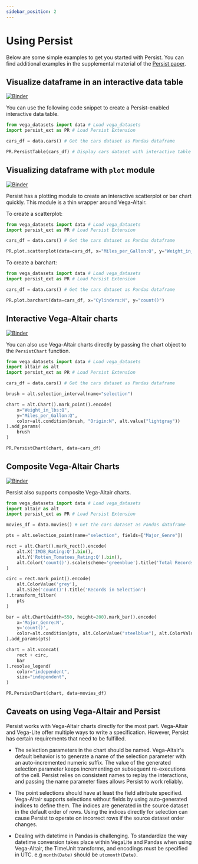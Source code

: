 ```yaml
---
sidebar_position: 2
---
```



# Using Persist

Below are some simple examples to get you started with Persist. You can find additional examples in the supplemental material of the [Persist paper](https://github.com/visdesignlab/persist_examples).

## Visualize dataframe in an interactive data table

[![Binder](https://mybinder.org/badge_logo.svg)](https://mybinder.org/v2/gh/visdesignlab/persist/HEAD?labpath=examples%2Fgetting_started_interactive_data_table.ipynb)

You can use the following code snippet to create a Persist-enabled interactive data table.

```python
from vega_datasets import data # Load vega_datasets
import persist_ext as PR # Load Persist Extension

cars_df = data.cars() # Get the cars dataset as Pandas dataframe

PR.PersistTable(cars_df) # Display cars dataset with interactive table
```


<ReactPlayer playing controls url='https://github.com/visdesignlab/persist/assets/14944083/eb174d57-55f3-4ee9-8b5d-189ad8746c26' />


## Visualizing dataframe with `plot` module

[![Binder](https://mybinder.org/badge_logo.svg)](https://mybinder.org/v2/gh/visdesignlab/persist/HEAD?labpath=examples%2Fgetting_started_plots_module.ipynb)

Persist has a plotting module to create an interactive scatterplot or bar chart quickly. This module is a thin wrapper around Vega-Altair.

To create a scatterplot:

```python
from vega_datasets import data # Load vega_datasets
import persist_ext as PR # Load Persist Extension

cars_df = data.cars() # Get the cars dataset as Pandas dataframe

PR.plot.scatterplot(data=cars_df, x="Miles_per_Gallon:Q", y="Weight_in_lbs:Q", color="Origin:N")
```

<ReactPlayer playing controls url='https://github.com/visdesignlab/persist/assets/14944083/fd75be32-ab2a-425e-8bce-f60c99baebbc
' />


To create a barchart:

```python
from vega_datasets import data # Load vega_datasets
import persist_ext as PR # Load Persist Extension

cars_df = data.cars() # Get the cars dataset as Pandas dataframe

PR.plot.barchart(data=cars_df, x="Cylinders:N", y="count()")
```

<ReactPlayer playing controls url='https://github.com/visdesignlab/persist/assets/14944083/16d3be4c-9511-42ed-84ae-d4e65097a5b9' />


## Interactive Vega-Altair charts

[![Binder](https://mybinder.org/badge_logo.svg)](https://mybinder.org/v2/gh/visdesignlab/persist/HEAD?labpath=examples%2Fgetting_started_vega_altair.ipynb)

You can also use Vega-Altair charts directly by passing the chart object to the `PersistChart` function.

```python
from vega_datasets import data # Load vega_datasets
import altair as alt
import persist_ext as PR # Load Persist Extension

cars_df = data.cars() # Get the cars dataset as Pandas dataframe

brush = alt.selection_interval(name="selection")

chart = alt.Chart().mark_point().encode(
    x="Weight_in_lbs:Q",
    y="Miles_per_Gallon:Q",
    color=alt.condition(brush, "Origin:N", alt.value("lightgray"))
).add_params(
    brush
)

PR.PersistChart(chart, data=cars_df)
```

<ReactPlayer playing controls url='https://github.com/visdesignlab/persist/assets/14944083/fadd5e6a-d6b6-4513-a94c-43b54ad4d047
' />


## Composite Vega-Altair Charts

[![Binder](https://mybinder.org/badge_logo.svg)](https://mybinder.org/v2/gh/visdesignlab/persist/HEAD?labpath=examples%2Fgetting_started_composite_vega_altair_charts.ipynb)

Persist also supports composite Vega-Altair charts.

```python
from vega_datasets import data # Load vega_datasets
import altair as alt
import persist_ext as PR # Load Persist Extension

movies_df = data.movies() # Get the cars dataset as Pandas dataframe

pts = alt.selection_point(name="selection", fields=["Major_Genre"])

rect = alt.Chart().mark_rect().encode(
    alt.X('IMDB_Rating:Q').bin(),
    alt.Y('Rotten_Tomatoes_Rating:Q').bin(),
    alt.Color('count()').scale(scheme='greenblue').title('Total Records')
)

circ = rect.mark_point().encode(
    alt.ColorValue('grey'),
    alt.Size('count()').title('Records in Selection')
).transform_filter(
    pts
)

bar = alt.Chart(width=550, height=200).mark_bar().encode(
    x='Major_Genre:N',
    y='count()',
    color=alt.condition(pts, alt.ColorValue("steelblue"), alt.ColorValue("grey"))
).add_params(pts)

chart = alt.vconcat(
    rect + circ,
    bar
).resolve_legend(
    color="independent",
    size="independent",
)

PR.PersistChart(chart, data=movies_df)
```

<ReactPlayer playing controls url='https://github.com/visdesignlab/persist/assets/14944083/2808e722-f908-4cf9-8f66-5f2d90c5460d
' />


## Caveats on using Vega-Altair and Persist

Persist works with Vega-Altair charts directly for the most part. Vega-Altair and Vega-Lite offer multiple ways to write a specification. However, Persist has certain requirements that need to be fulfilled.

- The selection parameters in the chart should be named. Vega-Altair's default behavior is to generate a name of the selection parameter with an auto-incremented numeric suffix. The value of the generated selection parameter keeps incrementing on subsequent re-executions of the cell. Persist relies on consistent names to replay the interactions, and passing the name parameter fixes allows Persist to work reliably.

- The point selections should have at least the field attribute specified. Vega-Altair supports selections without fields by using auto-generated indices to define them. The indices are generated in the source dataset in the default order of rows. Using the indices directly for selection can cause Persist to operate on incorrect rows if the source dataset order changes.

- Dealing with datetime in Pandas is challenging. To standardize the way datetime conversion takes place within VegaLite and Pandas when using Vega-Altair, the TimeUnit transforms, and encodings must be specified in UTC. e.g `month(Date)` should be `utcmonth(Date)`.
